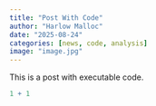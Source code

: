 ```yaml
---
title: "Post With Code"
author: "Harlow Malloc"
date: "2025-08-24"
categories: [news, code, analysis]
image: "image.jpg"
---
```


This is a post with executable code.

```r
1 + 1
```
